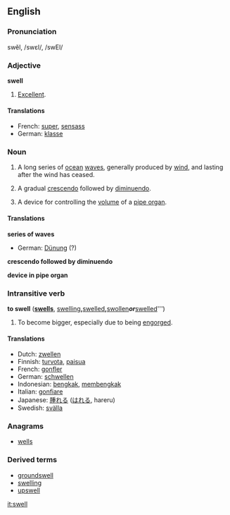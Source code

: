 ==English==

===Pronunciation===
swĕl, /swεl/, /swEl/

===Adjective===
'''swell''' {{notcomp}}

# {{informal}} [[Excellent]].

====Translations====
*French: [[super#French|super]], [[sensass]]
*German: [[klasse]]

===Noun===
{{en-noun-reg}}

#A long series of [[ocean]] [[wave]]s, generally produced by [[wind]], and lasting after the wind has ceased.
# {{music}} A gradual [[crescendo]] followed by [[diminuendo]].
# {{music}} A device for controlling the [[volume]] of a [[pipe organ]].

====Translations====
'''series of waves'''
{{top}}
*German: [[Dünung]] {{f}} (?)
{{mid}}
{{bottom}}
 
'''crescendo followed by diminuendo'''
{{top}}
{{mid}}
{{bottom}}
 
'''device in pipe organ'''
{{top}}
{{mid}}
{{bottom}}
 

===Intransitive verb===
'''to swell''' ('''[[swells]]''', [[swelling]]''', '''[[swelled]]''', '''[[swollen]]''' ''or'' '''[[swelled]]''')

#To become bigger, especially due to being [[engorge]]d.

====Translations====
*Dutch: [[zwellen]]
*Finnish: [[turvota]], [[paisua]]
*French: [[gonfler]]
*German: [[schwellen]]
*Indonesian: [[bengkak]], [[bengkak|membengkak]]
*Italian: [[gonfiare]]
*Japanese: [[腫れる]] ([[はれる]], hareru)
*Swedish: [[svälla]]

===Anagrams===
*[[wells]]

===Derived terms===
*[[groundswell]]
*[[swelling]]
*[[upswell]]

[[it:swell]]